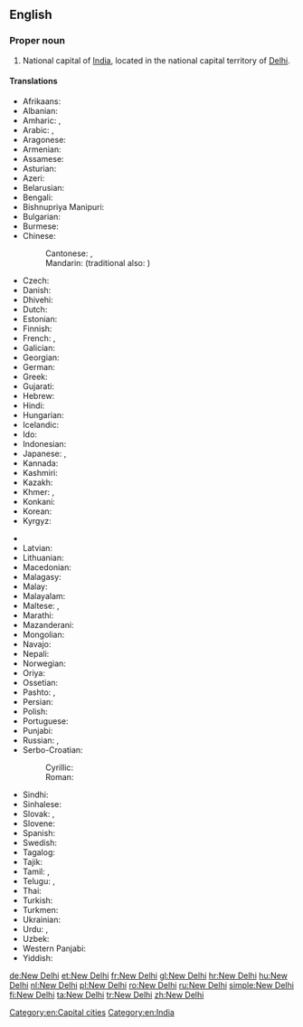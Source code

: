 {{wikipedia}}
==English==

===Proper noun===
{{en-proper noun|head=[[new|New]] [[Delhi]]}}

# National capital of [[India]], located in the national capital territory of [[Delhi]].

====Translations====
{{trans-top|capital of India}}
* Afrikaans: {{t|af|Nieu-Delhi}}
* Albanian: {{t|sq|New Delhi}}
* Amharic: {{t|am|ኒው ዴሊ|tr=niw deli|sc=Ethi}}, {{t|am|ኒው ዴልሒ|tr=niw delḥi|sc=Ethi}}
* Arabic: {{t|ar|نيودلهي|f|tr=niyūdilhī}}, {{t|ar|دلهي الجديدة|f|tr=dilhī jadīda}}
* Aragonese: {{t|an|Nueba Deli}}
* Armenian: {{t|hy|Նյու Դելի|tr=Nyu Deli}}
* Assamese: {{t|as|নয়া দিল্লী|tr=nôya dilli|sc=Beng}}
* Asturian: {{t|ast|Nueva Delhi}}
* Azeri: {{t|az|Yeni Dehli}}
* Belarusian: {{t|be|Нью-Дэлі|m|tr=Nʹju-Déli}}
* Bengali: {{t|bn|নতুন দিল্লি|tr=Nôtun Dilli|sc=Beng}}
* Bishnupriya Manipuri: {{t|bpy|নুৱা দিল্লী}}
* Bulgarian: {{t|bg|Ню Делхи|n|tr=Nju-Délhi|sc=Cyrl}}
* Burmese: {{t|my|နယူးဒေလီမြို့|sc=Mymr}}
* Chinese:
*: Cantonese: {{t|yue|新德裡|sc=Hant}}, {{t|yue|新德里|tr=Sān Dākléi|sc=Hant}}
*: Mandarin: {{t+|cmn|新德里|tr=Xīn Délǐ|sc=Hani}} (traditional also: {{t|cmn|新德裡|sc=Hant}})
* Czech: {{t+|cs|Nové Dillí|n}}
* Danish: {{t|da|New Delhi}}
* Dhivehi: {{t|dv|ނިއުދިއްލީ|tr=niudillī|sc=Thaa}}
* Dutch: {{t+|nl|New Delhi|n}}
* Estonian: {{t+|et|New Delhi}}
* Finnish: {{t+|fi|New Delhi}}
* French: {{t+|fr|New Delhi}}, {{qualifier|Frenchified}} {{t|fr|Nouvelle-Delhi}}
* Galician: {{t+|gl|Nova Deli}}
* Georgian: {{t|ka|ნიუ-დელი|tr=niu-deli|sc=Geor}}
* German: {{t+|de|Neu-Delhi|n}}
* Greek: {{t|el|Νέο Δελχί|n|tr=Néo Delhí}}
* Gujarati: {{t|gu|નવી દિલ્હી|tr=navī dil'hī|sc=Gujr}}
* Hebrew: {{t|he|ניו דלהי|tr=nyu delhi}}
* Hindi: {{t+|hi|नई दिल्ली|f|tr=naī dillī}}
* Hungarian: {{t+|hu|Újdelhi}}
* Icelandic: {{t|is|Nýja Delí}}
* Ido: {{t|io|Nova-Delhi}}
* Indonesian: {{t|id|New Delhi}}
* Japanese: {{t|ja|ニューデリー|tr=Nyū-Derī}}, {{t|ja|ニュー・デリー|tr=Nyū-Derī|sc=Jpan}}
* Kannada: {{t|kn|ನವ ದೆಹಲಿ|tr=nava dehali|sc=Knda}}
* Kashmiri: {{t|ks|नवि दिल्ली|tr=navi dillī|sc=ks-Arab}}
* Kazakh: {{t|kk|Жаңа Дели|tr=Jaña Deli|sc=Cyrl}}
* Khmer: {{t|km|ញូវដេលហ៊ី|tr=nyuw delhi|sc=Khmr}}, {{t|km|ញូដេលី|tr=nyuu delii|sc=Khmr}}
* Konkani: {{t|kok|नवी दिल्ली|tr=navī dillī}}
* Korean: {{t|ko|뉴델리|tr=Nyudelli|sc=Hang}}
* Kyrgyz: {{t|ky|Нью-Дели|tr=Nʹyu-Deli|sc=Cyrl}}
{{trans-mid}}
* {{trreq|lo}}
* Latvian: {{t|lv|Ņūdeli}}
* Lithuanian: {{t|lt|Naujasis Delis}}
* Macedonian: {{t|mk|Њу Делхи|n|tr=Nju Délhi}}
* Malagasy: {{t|mg|New Delhi}}
* Malay: {{t|ms|New Delhi}}
* Malayalam: {{t|ml|ന്യൂ ഡെല്‍ഹി|tr=n'yū ḍel'hi|sc=Mlym}}
* Maltese: {{t|mt|New Delhi}}, {{t|mt|Nju Deli}}
* Marathi: {{t|mr|नवी दिल्ली|tr=navī dillī|sc=Deva}}
* Mazanderani: {{t|mzn|نودهلي}}
* Mongolian: {{t|mn|Шинэ Дели|tr=Šine Deli|sc=Cyrl}}
* Navajo: {{t|nv|Délii Ániidí}}
* Nepali: {{t|ne|नयाँ दिल्ली|tr=nayā̃ dillī|sc=Deva}}
* Norwegian: {{t|no|New Delhi}}
* Oriya: {{t|or|ନୂଆଦିଲ୍ଲୀ|tr=nū'ādillī|sc=Orya}}
* Ossetian: {{t|os|Нью-Дели|tr=Nʹju-Deli|sc=Cyrl}}
* Pashto: {{t|ps|نوۍ ډيلي|tr=Nawəy Ḋīllī|sc=ps-Arab}}, {{t|ps|نوۍ دهلي|tr=Nawəy Dehlī|sc=ps-Arab}}
* Persian: {{t|fa|دهلی نو|tr=Dehli Nou|sc=fa-Arab}}
* Polish: {{t+|pl|Nowe Delhi|n}}
* Portuguese: {{t|pt|Nova Deli|f}}
* Punjabi: {{t|pa|ਨਵੀਂ ਦਿੱਲੀ|tr=navī̃ dillī|sc=Guru}}
* Russian: {{t|ru|Нью-Дели|m|tr=Nʹju-Dɛ́li}}, {{t|ru|Дели|m|tr=Dɛ́li}}
* Serbo-Croatian:
*: Cyrillic: {{t|sh|Њу Делхи|m|sc=Cyrl}}
*: Roman: {{t|sh|Nju Delhi|m}}
* Sindhi: {{t|sd|نئين دہلي|tr=Naʾīn Dihlī|sc=sd-Arab}}
* Sinhalese: {{t|si|නව දිල්ලිය|tr=nava dilliya|sc=Sinh}}
* Slovak: {{t|sk|Dillí}}, {{t|sk|Naí Dillí}}
* Slovene: {{t|sl|New Delhi|m}}
* Spanish: {{t+|es|Nueva Delhi|f}}
* Swedish: {{t|sv|New Delhi}}
* Tagalog: {{t|tl|Bagong Delhi}}
* Tajik: {{t|tg|Деҳлии Нав|tr=Dehlii Nav|sc=Cyrl}}
* Tamil: {{t|ta|புது தில்லி|tr=putu tilli}}, {{t|ta|நியூ தில்லி|tr=niyū tilli|sc=Taml}}
* Telugu: {{t|te|క్రొత్త ఢిల్లీ|tr=kotta ḍhillī}}, {{t|te|న్యూఢిల్లీ|tr=nyūḍhillī|sc=Telu}}
* Thai: {{t|th|นิวเดลี|tr=niw dēlī}}
* Turkish: {{t+|tr|Yeni Delhi}}
* Turkmen: {{t|tk|Täze Deli}}
* Ukrainian: {{t|uk|Нью-Делі|m|tr=Nʹju-Déli}}
* Urdu: {{t|ur|نئی دہلی|f|tr=naʾī dehlī}}, {{t|ur|نئی دلی|f|tr=naʾī dillī}}
* Uzbek: {{t|uz|Yangi Dehli}}
* Western Panjabi: {{t|pnb|نئی دلی}}
* Yiddish: {{t|yi|נײַע דעלי|tr=naye deli|sc=Hebr}}
{{trans-bottom}}

[[Category:en:Capital cities]]
[[Category:en:India]]

[[de:New Delhi]]
[[et:New Delhi]]
[[fr:New Delhi]]
[[gl:New Delhi]]
[[hr:New Delhi]]
[[hu:New Delhi]]
[[nl:New Delhi]]
[[pl:New Delhi]]
[[ro:New Delhi]]
[[ru:New Delhi]]
[[simple:New Delhi]]
[[fi:New Delhi]]
[[ta:New Delhi]]
[[tr:New Delhi]]
[[zh:New Delhi]]